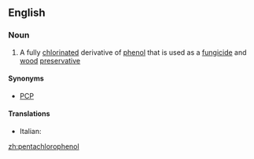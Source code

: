 ==English==

===Noun===
{{wikipedia}}
{{en-noun|~}}

# {{context|organic compound|lang=en}} A fully [[chlorinated]] derivative of [[phenol]] that is used as a [[fungicide]] and [[wood]] [[preservative]]

====Synonyms====
* [[PCP]]

====Translations====
{{trans-top| fully chlorinated derivative of phenol}}
* Italian: {{t-|it|pentaclorofenolo|m}}
{{trans-mid}}
{{trans-bottom}}

[[zh:pentachlorophenol]]